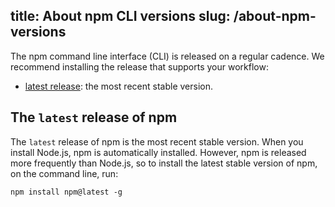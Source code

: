 
title: About npm CLI versions
slug: /about-npm-versions
---

The npm command line interface (CLI) is released on a regular cadence. We recommend installing the release that supports your workflow:

- [latest release](#the-latest-release-of-npm): the most recent stable version.

## The `latest` release of npm

The `latest` release of npm is the most recent stable version. When you install Node.js, npm is automatically installed. However, npm is released more frequently than Node.js, so to install the latest stable version of npm, on the command line, run:

```
npm install npm@latest -g
```
